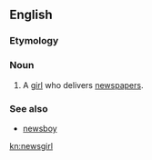 ==English==

===Etymology===
{{compound|news|girl|lang=en}}

===Noun===
{{en-noun}}

# A [[girl]] who delivers [[newspapers]].

===See also===
*[[newsboy]]

[[kn:newsgirl]]